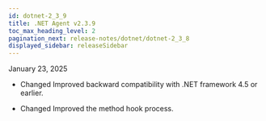 ```yaml
---
id: dotnet-2_3_9
title: .NET Agent v2.3.9
toc_max_heading_level: 2
pagination_next: release-notes/dotnet/dotnet-2_3_8
displayed_sidebar: releaseSidebar
---
```


January 23, 2025

- <Status priority='1'>Changed</Status> Improved backward compatibility with .NET framework 4.5 or earlier.

- <Status priority='1'>Changed</Status> Improved the method hook process.


<DownloadAgent />
